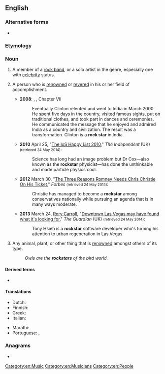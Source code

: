 {{also|rock star}}
==English==
{{wikipedia|dab=Rock Star}}

===Alternative forms===
* {{l|en|rock star}}

===Etymology===
{{compound|en|rock|star}}

===Noun===
{{en-noun}}

# A member of a [[rock band]], or a solo artist in the genre, especially one with [[celebrity]] status.
# {{lb|en|figuratively|sometimes used [[attributive]]ly}} A person who is [[renowned]] or [[revere]]d in his or her field of accomplishment.
#* '''2008''': {{w|Fareed Zakaria}}, {{w|The Post-American World}}, Chapter VII
#*: Eventually Clinton relented and went to India in March 2000. He spent five days in the country, visited famous sights, put on traditional clothes, and took part in dances and ceremonies. He communicated the message that he enjoyed and admired India as a country and civilization. The result was a transformation. Clinton is a '''rock star''' in India.
#* '''2010''' April 25, "[http://www.independent.co.uk/news/people/news/the-iiosi-happy-list-2010--the-100-1953745.html?action=gallery&ino=3 The IoS Happy List 2010]," ''The Independent'' (UK) <small>(retrieved 24 May 2014)</small>:
#*: Science has long had an image problem but Dr Cox—also known as the '''rockstar''' physicist—has done the unthinkable and made particle physics cool.
#* '''2012''' March 30, "[http://www.forbes.com/sites/joshbarro/2012/04/30/the-three-reasons-romney-needs-chris-christie-on-his-ticket/ The Three Reasons Romney Needs Chris Christie On His Ticket]," ''Forbes'' <small>(retrieved 24 May 2014)</small>:
#*: Christie has managed to become a '''rockstar''' among conservatives nationally while pursuing an agenda that is in many ways moderate.
#* '''2013''' March 24, [[w:Rory Carroll|Rory Carroll]], "[http://www.theguardian.com/world/2013/mar/24/las-vegas-tony-hsieh-regeneration Downtown Las Vegas may have found what it's looking for]," ''The Guardian'' (UK) <small>(retrieved 24 May 2014)</small>:
#*: Tony Hsieh is a '''rockstar''' software developer who's turning his attention to urban regeneration in Las Vegas.
# {{lb|en|figuratively|sometimes used [[attributive]]ly}} Any animal, plant, or other thing that is [[renowned]] amongst others of its type.
#: ''Owls are the '''rockstars''' of the bird world.'' <!--weird example: why?-->

====Derived terms====
* {{l|en|rockstardom}}

====Translations====
{{trans-top|member of a rock band}}
* Dutch: {{t+|nl|rockster|m|f}}
* Finnish: {{t+|fi|rocktähti}}
* Greek: {{t|el|αστέρι της ροκ}}
* Italian: {{t+|it|rockstar|f}}
{{trans-mid}}
* Marathi: {{t|mr|रॉक्स्टार}}
* Portuguese: {{t+|pt|roqueiro|m}}, {{t|pt|[[estrela]] [[do]] [[rock]]|f}}
{{trans-bottom}}

===Anagrams===
* {{anagrams|en|a=ackorrst|rock rats|tarrocks}}

[[Category:en:Music]]
[[Category:en:Musicians]]
[[Category:en:People]]